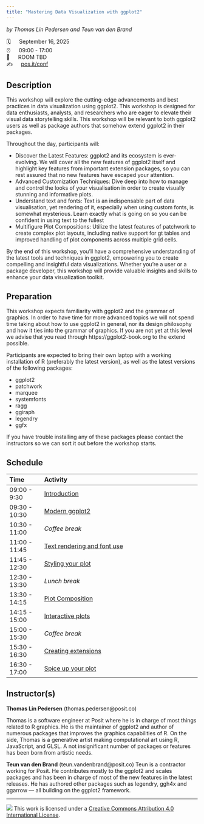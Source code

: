 ```yaml
---
title: "Mastering Data Visualization with ggplot2"
---
```


*by Thomas Lin Pedersen and Teun van den Brand*

🗓 &emsp; September 16, 2025<br/>
⏰ &emsp; 09:00 - 17:00<br/>
🏨 &emsp; ROOM TBD<br/>
✍️ &emsp; [pos.it/conf](http://pos.it/conf)


## Description
This workshop will explore the cutting-edge advancements and best practices in data visualization using ggplot2. This workshop is designed for data enthusiasts, analysts, and researchers who are eager to elevate their visual data storytelling skills. This workshop will be relevant to both ggplot2 users as well as package authors that somehow extend ggplot2 in their packages.

Throughout the day, participants will:

- Discover the Latest Features: ggplot2 and its ecosystem is ever-evolving. We will cover all the new features of ggplot2 itself and highlight key features from important extension packages, so you can rest assured that no new features have escaped your attention.
- Advanced Customization Techniques: Dive deep into how to manage and control the looks of your visualisation in order to create visually stunning and informative plots.
- Understand text and fonts: Text is an indispensable part of data visualisation, yet rendering of it, especially when using custom fonts, is somewhat mysterious. Learn exactly what is going on so you can be confident in using text to the fullest
- Multifigure Plot Compositions: Utilize the latest features of patchwork to create complex plot layouts, including native support for gt tables and improved handling of plot components across multiple grid cells.

By the end of this workshop, you'll have a comprehensive understanding of the latest tools and techniques in ggplot2, empowering you to create compelling and insightful data visualizations. Whether you're a user or a package developer, this workshop will provide valuable insights and skills to enhance your data visualization toolkit.

## Preparation
This workshop expects familiarity with ggplot2 and the grammar of graphics. In order to have time for more advanced topics we will not spend time taking about how to use ggplot2 in general, nor its design philosophy and how it ties into the grammar of graphics. If you are not yet at this level we advise that you read through https://ggplot2-book.org to the extend possible.

Participants are expected to bring their own laptop with a working installation of R (preferably the latest version), as well as the latest versions of the following packages:

* ggplot2
* patchwork
* marquee
* systemfonts
* ragg
* ggiraph
* legendry
* ggfx

If you have trouble installing any of these packages please contact the instructors so we can sort it out before the workshop starts.

## Schedule

| Time          | Activity                                                   |
| :------------ | :--------------------------------------------------------- |
| 09:00 - 9:30  | [Introduction](sessions/1_1_introduction.qmd)              |
| 09:30 - 10:30 | [Modern ggplot2](sessions/1_2_ggplot2.qmd)                 |
| 10:30 - 11:00 | *Coffee break*                                             |
| 11:00 - 11:45 | [Text rendering and font use](sessions/2_1_text_fonts.qmd) |
| 11:45 - 12:30 | [Styling your plot](sessions/2_2_theme_guide.qmd)          |
| 12:30 - 13:30 | *Lunch break*                                              |
| 13:30 - 14:15 | [Plot Composition](sessions/3_1_composition.qmd)           |
| 14:15 - 15:00 | [Interactive plots](sessions/3_2_interaction.qmd)          |
| 15:00 - 15:30 | *Coffee break*                                             |
| 15:30 - 16:30 | [Creating extensions](sessions/4_1_extensions.qmd)         |
| 16:30 - 17:00 | [Spice up your plot](sessions/4_2_fun.qmd)                 |

## Instructor(s)

**Thomas Lin Pedersen** (thomas.pedersen@posit.co)

Thomas is a software engineer at Posit where he is in charge of most things related to R graphics. He is the maintainer of ggplot2 and author of numerous packages that improves the graphics capabilities of R. On the side, Thomas is a generative artist making computational art using R, JavaScript, and GLSL. A not insignificant number of packages or features has been born from artistic needs.

**Teun van den Brand** (teun.vandenbrand@posit.co)
Teun is a contractor working for Posit. He contributes mostly to the ggplot2 and scales packages and has been in charge of most of the new features in the latest releases. He has authored other packages such as legendry, ggh4x and ggarrow — all building on the ggplot2 framework.

-----

![](https://i.creativecommons.org/l/by/4.0/88x31.png) This work is licensed under a [Creative Commons Attribution 4.0 International License](https://creativecommons.org/licenses/by/4.0/).
